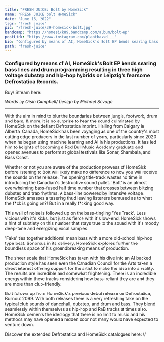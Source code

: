 ---
title: "FRESH JUICE: Bolt by HomeSick"
name: "FRESH JUICE bolt HomeSick"
date: "June 16, 2022"
tags: "fresh juice"
pic: "/fresh-juice/39-homesick-bolt.jpg"
bandcamp: "https://homesick89.bandcamp.com/album/bolt-ep"
postLink: "https://www.instagram.com/plantbassd___"
bio: "Configured by means of AI, HomeSick's Bolt EP bends searing bass lines and drum programming resulting in three high voltage dubstep and hip-hop hybrids on Leipzig's fearsome Defrostatica Records"
path: "fresh-juice"
---

### Configured by means of AI, HomeSick's Bolt EP bends searing bass lines and drum programming resulting in three high voltage dubstep and hip-hop hybrids on Leipzig's fearsome Defrostatica Records.

Buy/ Stream here: <HoverLink url="homesick89.bandcamp.com/album/bolt-ep" external inline />

<Picture src="/fresh-juice/39-homesick.jpg" alt="bolt album art" size={1200} />

<p className="smallText">
  <i>Words by Oisín Campbell/ Design by Michael Savage</i>
</p>

<hr />

With the aim in mind to blur the boundaries between jungle, footwork, drum and bass, & more, it is no surprise to hear the sound culminated by HomeSick on the defiant Defrostatica imprint. Hailing from Calgary in Alberta, Canada, HomeSick has been voyaging as one of the country's most cutting edge producers in the last number of years, particularly since 2020 when he began using machine learning and AI in his productions. It has led him to heights of becoming a Red Bull Music Academy graduate and opened avenues to perform at global festivals like Sonar, Shambala, and Bass Coast.

Whether or not you are aware of the production prowess of HomeSick before listening to Bolt will likely make no difference to how you will receive the sounds on the release. The opening title-track wastes no time in introducing the Canadian's destructive sound pallet. 'Bolt' is an almost overwhelming bass-fused half time number that crosses between blitzing dubstep and trap rhythms. A bass-line powered by intensive voltage, HomeSick amasses a tasering thud leaving listeners bemused as to what the f\*ck is going on?! But in a really f\*cking good way.

<Picture src="/fresh-juice/39-cover.jpg" alt="homesick cover pic" size={1200} />

This wall of noise is followed up on the bass-tingling 'Yes Track'. Less vicious with it's kicks, but just as fierce with it's low-end, HomeSick shows a hint of subtlety on this number that stays true to the sound with it's moody deep-tone and energizing vocal samples.

'Fake' ties together additional mean bass with a more old-school hip-hop type beat. Sonorous in its delivery, HomeSick explores further the boundless space of his groundbreaking means of production.

The sheer scale that HomeSick has taken with his dive into an AI backed production style has seen even the Canadian Council for the Arts taken a direct interest offering support for the artist to make the idea into a reality. The results are incredible and somewhat frightening. There is an incredible energy within these tracks considering how bass-reliant they are and they are more than club-friendly.

Bolt follows up from HomeSick's previous debut release on Defrostatica, Burnout 2099. With both releases there is a very refreshing take on the typical club sounds of dancehall, dubstep, and drum and bass. They blend seamlessly within themselves as hip-hop and RnB tracks at times also. HomeSick cements the ideology that there is no limit to music and his methods may have opened a hidden door not many would have expected to venture down.

Discover the extended Defrostatica and HomeSick catalogues here: <HoverLink url="homesick89.bandcamp.com/music" external inline /> // <HoverLink url="defrostatica.bandcamp.com" external inline />
